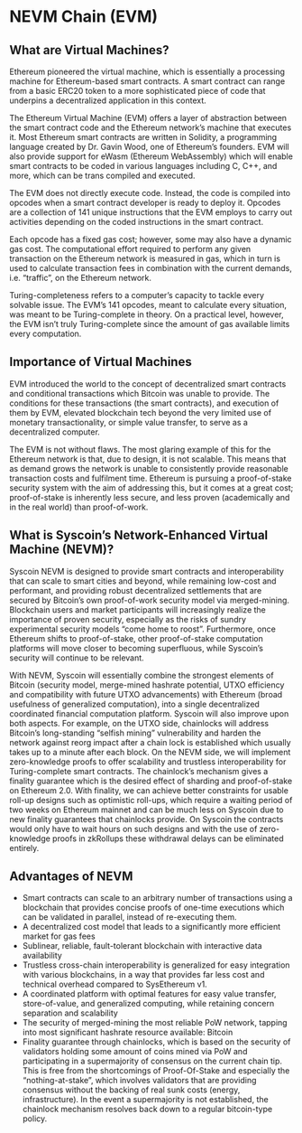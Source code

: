 
# NEVM Chain (EVM)


## What are Virtual Machines?

Ethereum pioneered the virtual machine, which is essentially a processing machine for Ethereum-based smart contracts. A smart contract can range from a basic ERC20 token to a more sophisticated piece of code that underpins a decentralized application in this context.

The Ethereum Virtual Machine (EVM) offers a layer of abstraction between the smart contract code and the Ethereum network’s machine that executes it. Most Ethereum smart contracts are written in Solidity, a programming language created by Dr. Gavin Wood, one of Ethereum’s founders. EVM will also provide support for eWasm (Ethereum WebAssembly) which will enable smart contracts to be coded in various languages including C, C++, and more, which can be trans compiled and executed.

The EVM does not directly execute code. Instead, the code is compiled into opcodes when a smart contract developer is ready to deploy it. Opcodes are a collection of 141 unique instructions that the EVM employs to carry out activities depending on the coded instructions in the smart contract.

Each opcode has a fixed gas cost; however, some may also have a dynamic gas cost. The computational effort required to perform any given transaction on the Ethereum network is measured in gas, which in turn is used to calculate transaction fees in combination with the current demands, i.e. “traffic”, on the Ethereum network.

Turing-completeness refers to a computer’s capacity to tackle every solvable issue. The EVM’s 141 opcodes, meant to calculate every situation, was meant to be Turing-complete in theory. On a practical level, however, the EVM isn’t truly Turing-complete since the amount of gas available limits every computation.



## Importance of Virtual Machines

EVM introduced the world to the concept of decentralized smart contracts and conditional transactions which Bitcoin was unable to provide. The conditions for these transactions (the smart contracts), and execution of them by EVM, elevated blockchain tech beyond the very limited use of monetary transactionality, or simple value transfer, to serve as a decentralized computer.

The EVM is not without flaws. The most glaring example of this for the Ethereum network is that, due to design, it is not scalable. This means that as demand grows the network is unable to consistently provide reasonable transaction costs and fulfilment time. Ethereum is pursuing a proof-of-stake security system with the aim of addressing this, but it comes at a great cost; proof-of-stake is inherently less secure, and less proven (academically and in the real world) than proof-of-work.



## What is Syscoin’s Network-Enhanced Virtual Machine (NEVM)?

Syscoin NEVM is designed to provide smart contracts and interoperability that can scale to smart cities and beyond, while remaining low-cost and performant, and providing robust decentralized settlements that are secured by Bitcoin’s own proof-of-work security model via merged-mining. Blockchain users and market participants will increasingly realize the importance of proven security, especially as the risks of sundry experimental security models “come home to roost”. Furthermore, once Ethereum shifts to proof-of-stake, other proof-of-stake computation platforms will move closer to becoming superfluous, while Syscoin’s security will continue to be relevant.

With NEVM, Syscoin will essentially combine the strongest elements of Bitcoin (security model, merge-mined hashrate potential, UTXO efficiency and compatibility with future UTXO advancements) with Ethereum (broad usefulness of generalized computation), into a single decentralized coordinated financial computation platform. Syscoin will also improve upon both aspects. For example, on the UTXO side, chainlocks will address Bitcoin’s long-standing “selfish mining” vulnerability and harden the network against reorg impact after a chain lock is established which usually takes up to a minute after each block. On the NEVM side, we will implement zero-knowledge proofs to offer scalability and trustless interoperability for Turing-complete smart contracts. The chainlock’s mechanism gives a finality guarantee which is the desired effect of sharding and proof-of-stake on Ethereum 2.0. With finality, we can achieve better constraints for usable roll-up designs such as optimistic roll-ups, which require a waiting period of two weeks on Ethereum mainnet and can be much less on Syscoin due to new finality guarantees that chainlocks provide. On Syscoin the contracts would only have to wait hours on such designs and with the use of zero-knowledge proofs in zkRollups these withdrawal delays can be eliminated entirely.



## Advantages of NEVM

- Smart contracts can scale to an arbitrary number of transactions using a blockchain that provides concise proofs of one-time executions which can be validated in parallel, instead of re-executing them.
- A decentralized cost model that leads to a significantly more efficient market for gas fees
- Sublinear, reliable, fault-tolerant blockchain with interactive data availability
- Trustless cross-chain interoperability is generalized for easy integration with various blockchains, in a way that provides far less cost and technical overhead compared to SysEthereum v1.
- A coordinated platform with optimal features for easy value transfer, store-of-value, and generalized computing, while retaining concern separation and scalability
- The security of merged-mining the most reliable PoW network, tapping into most significant hashrate resource available: Bitcoin
- Finality guarantee through chainlocks, which is based on the security of validators holding some amount of coins mined via PoW and participating in a supermajority of consensus on the current chain tip. This is free from the shortcomings of Proof-Of-Stake and especially the “nothing-at-stake”, which involves validators that are providing consensus without the backing of real sunk costs (energy, infrastructure). In the event a supermajority is not established, the chainlock mechanism resolves back down to a regular bitcoin-type policy.
